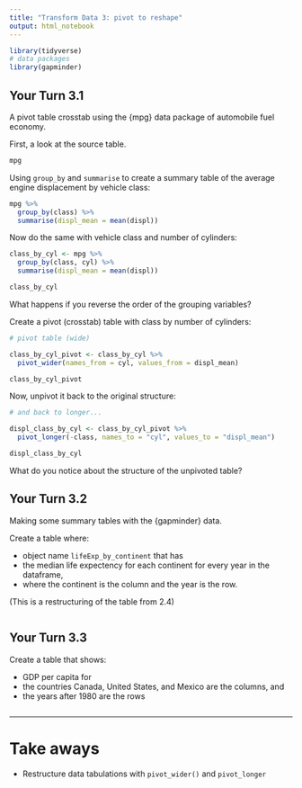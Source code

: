 ```yaml
---
title: "Transform Data 3: pivot to reshape"
output: html_notebook
---
```


<!-- This file by Martin Monkman is licensed under a Creative Commons Attribution 4.0 International License -->


```r
library(tidyverse)
# data packages
library(gapminder)

```


## Your Turn 3.1

A pivot table crosstab using the {mpg} data package of automobile fuel economy.

First, a look at the source table.

```r
mpg
```

Using `group_by` and `summarise` to create a summary table of the average engine displacement by vehicle class:

```r
mpg %>%                                
  group_by(class) %>%                   
  summarise(displ_mean = mean(displ)) 

```

Now do the same with vehicle class and number of cylinders:

```r
class_by_cyl <- mpg %>%
  group_by(class, cyl) %>%
  summarise(displ_mean = mean(displ)) 

class_by_cyl

```


What happens if you reverse the order of the grouping variables?



Create a pivot (crosstab) table with class by number of cylinders:


```r

# pivot table (wide)

class_by_cyl_pivot <- class_by_cyl %>%
  pivot_wider(names_from = cyl, values_from = displ_mean)

class_by_cyl_pivot


```

Now, unpivot it back to the original structure:

```r
# and back to longer...

displ_class_by_cyl <- class_by_cyl_pivot %>%
  pivot_longer(-class, names_to = "cyl", values_to = "displ_mean")

displ_class_by_cyl

```

What do you notice about the structure of the unpivoted table?



## Your Turn 3.2

Making some summary tables with the {gapminder} data.

Create a table where:

* object name `lifeExp_by_continent` that has 
* the median life expectency for each continent for every year in the dataframe, 
* where the continent is the column and the year is the row.

(This is a restructuring of the table from 2.4)

```r


```

## Your Turn 3.3

Create a table that shows:

* GDP per capita for
* the countries Canada, United States, and Mexico are the columns, and 
* the years after 1980 are the rows

```r



```




***

# Take aways

* Restructure data tabulations with `pivot_wider()` and `pivot_longer`  
